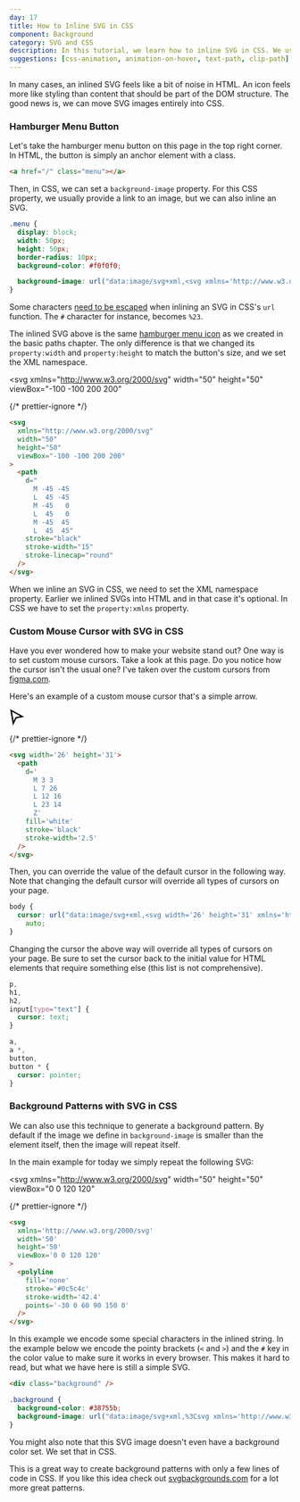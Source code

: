```yaml
---
day: 17
title: How to Inline SVG in CSS
component: Background
category: SVG and CSS
description: In this tutorial, we learn how to inline SVG in CSS. We use this technique to create a hamburger menu button, a custom mouse cursor, and a background pattern.
suggestions: [css-animation, animation-on-hover, text-path, clip-path]
---
```



In many cases, an inlined SVG feels like a bit of noise in HTML. An icon feels more like styling than content that should be part of the DOM structure. The good news is, we can move SVG images entirely into CSS.

### Hamburger Menu Button

Let's take the hamburger menu button on this page in the top right corner. In HTML, the button is simply an anchor element with a class.

```html
<a href="/" class="menu"></a>
```

Then, in CSS, we can set a `background-image` property. For this CSS property, we usually provide a link to an image, but we can also inline an SVG.

```css
.menu {
  display: block;
  width: 50px;
  height: 50px;
  border-radius: 10px;
  background-color: #f0f0f0;

  background-image: url("data:image/svg+xml,<svg xmlns='http://www.w3.org/2000/svg' width='50' height='50' viewBox='0 0 100 100'><path d='M 30 30 L 70 70 M 30 70 L 70 30' stroke='white' stroke-width='10' /></svg>");
}
```

<Note>

Some characters [need to be escaped](https://developer.mozilla.org/en-US/docs/Web/CSS/url_function#url) when inlining an SVG in CSS's `url` function. The `#` character for instance, becomes `%23`.

</Note>

The inlined SVG above is the same [hamburger menu icon](/svg/basic-path#hamburger-menu-icon) as we created in the basic paths chapter. The only difference is that we changed its `property:width` and `property:height` to match the button's size, and we set the XML namespace.

<Example>

<svg
  xmlns="http://www.w3.org/2000/svg"
  width="50"
  height="50"
  viewBox="-100 -100 200 200"
>
  <path
    d="M -45 -45 L  45 -45 M -45   0 L  45   0 M -45  45 L  45  45"
    stroke="black"
    stroke-width="15"
    stroke-linecap="round"
  />
</svg>

{/* prettier-ignore */}
```html
<svg
  xmlns="http://www.w3.org/2000/svg"
  width="50"
  height="50"
  viewBox="-100 -100 200 200"
>
  <path
    d="
      M -45 -45 
      L  45 -45 
      M -45   0 
      L  45   0 
      M -45  45 
      L  45  45"
    stroke="black"
    stroke-width="15"
    stroke-linecap="round"
  />
</svg>
```

</Example>

<Note>

When we inline an SVG in CSS, we need to set the XML namespace property. Earlier we inlined SVGs into HTML and in that case it's optional. In CSS we have to set the `property:xmlns` property.

</Note>

### Custom Mouse Cursor with SVG in CSS

Have you ever wondered how to make your website stand out? One way is to set custom mouse cursors. Take a look at this page. Do you notice how the cursor isn't the usual one? I've taken over the custom cursors from [figma.com](https://figma.com).

Here's an example of a custom mouse cursor that's a simple arrow.

<Example>

<svg width="26" height="31">
  <path
    d="M 3 3 L 7 26 L 12 16 L 23 14 Z"
    fill="white"
    stroke="black"
    stroke-width="2.5"
  />
</svg>

{/* prettier-ignore */}
```html
<svg width='26' height='31'>
  <path
    d='
      M 3 3
      L 7 26 
      L 12 16 
      L 23 14
      Z'
    fill='white'
    stroke='black'
    stroke-width='2.5'  
  />
</svg>
```

</Example>

Then, you can override the value of the default cursor in the following way. Note that changing the default cursor will override all types of cursors on your page.

```css
body {
  cursor: url("data:image/svg+xml,<svg width='26' height='31' xmlns='http://www.w3.org/2000/svg'><path fill='white' stroke='black' stroke-width='2.5' d='M 2.549 2.935 L 6.993 26.043 L 11.646 16.041 L 22.993 14.425 Z' /></svg>"),
    auto;
}
```

Changing the cursor the above way will override all types of cursors on your page. Be sure to set the cursor back to the initial value for HTML elements that require something else (this list is not comprehensive).

```css
p,
h1,
h2,
input[type="text"] {
  cursor: text;
}

a,
a *,
button,
button * {
  cursor: pointer;
}
```

### Background Patterns with SVG in CSS

We can also use this technique to generate a background pattern. By default if the image we define in `background-image` is smaller than the element itself, then the image will repeat itself.

In the main example for today we simply repeat the following SVG:

<Example>

<svg
  xmlns="http://www.w3.org/2000/svg"
  width="50"
  height="50"
  viewBox="0 0 120 120"
>
  <polyline
    fill="none"
    stroke="#0c5c4c"
    stroke-width="42.4"
    points="-30 0 60 90 150 0"
  />
</svg>

{/* prettier-ignore */}
```html
<svg
  xmlns='http://www.w3.org/2000/svg'
  width='50'
  height='50'
  viewBox='0 0 120 120'
>
  <polyline
    fill='none'
    stroke='#0c5c4c'
    stroke-width='42.4'
    points='-30 0 60 90 150 0'
  />
</svg>
````

</Example>

In this example we encode some special characters in the inlined string. In the example below we encode the pointy brackets (`<` and `>`) and the `#` key in the color value to make sure it works in every browser. This makes it hard to read, but what we have here is still a simple SVG.

<Final>

```html
<div class="background" />
```

```css
.background {
  background-color: #38755b;
  background-image: url("data:image/svg+xml,%3Csvg xmlns='http://www.w3.org/2000/svg' width='50' height='50' viewBox='0 0 120 120'%3E%3Cpolyline fill='none' stroke='%230c5c4c' stroke-width='42.4' points='-30 0 60 90 150 0' /%3E%3C/svg%3E");
}
```

</Final>

You might also note that this SVG image doesn't even have a background color set. We set that in CSS.

This is a great way to create background patterns with only a few lines of code in CSS. If you like this idea check out <a href="https://www.svgbackgrounds.com/" target="_blank" rel="noopener">svgbackgrounds.com</a> for a lot more great patterns.
